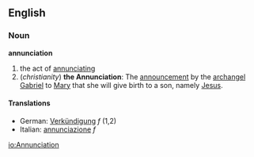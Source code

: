 ==English==
===Noun===
'''annunciation'''
# the act of [[annunciate|annunciating]]
# (''christianity'') '''the Annunciation''': The [[announcement]] by the [[archangel]] [[Gabriel]] to [[Mary]] that she will give birth to a son, namely [[Jesus]].
====Translations====
*German: [[Verkündigung]] ''f'' (1,2)
*Italian: [[annunciazione]] ''f''
[[io:Annunciation]]